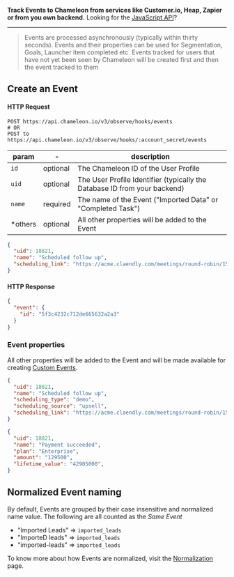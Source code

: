 **Track Events to Chameleon from services like Customer.io, Heap, Zapier or from you own backend.** Looking for the [JavaScript API](/js/events)?

------

> Events are processed asynchronously (typically within thirty seconds).
> Events and their properties can be used for Segmentation, Goals, Launcher item completed etc.
> Events tracked for users that have not yet been seen by Chameleon will be created first and then the event tracked to them

## Create an Event

#### HTTP Request

```
POST https://api.chameleon.io/v3/observe/hooks/events
# OR
POST to https://api.chameleon.io/v3/observe/hooks/:account_secret/events
```

| param   | -        | description                                                               |
|---------|----------|---------------------------------------------------------------------------|
| `id`    | optional | The Chameleon ID of the User Profile                                      |
| `uid`   | optional | The User Profile Identifier (typically the Database ID from your backend) |
| `name`  | required | The name of the Event ("Imported Data" or "Completed Task")               |
| *others | optional | All other properties will be added to the Event                           |

```json
{
  "uid": 18821,
  "name": "Scheduled follow up",
  "scheduling_link": "https://acme.claendly.com/meetings/round-robin/15-min"
}
```

#### HTTP Response

```json
{
  "event": {
    "id": "5f3c4232c712de665632a2a3"
  }
}
```

### Event properties

All other properties will be added to the Event and will be made available for creating [Custom Events](https://help.chameleon.io/en/articles/1226442-how-can-i-create-custom-events).

```json
{
  "uid": 18821,
  "name": "Scheduled follow up",
  "scheduling_type": "demo",
  "scheduling_source": "upsell",
  "scheduling_link": "https://acme.claendly.com/meetings/round-robin/15-min"
}
```


```json
{
  "uid": 18821,
  "name": "Payment succeeded",
  "plan": "Enterprise",
  "amount": "129500",
  "lifetime_value": "42905000",
}
```

## Normalized Event naming

By default, Events are grouped by their case insensitive and normalized name value. The following are all counted as the _Same Event_

- "Imported Leads" => `imported_leads`
- "ImporteD leads" => `imported_leads`
- "imported-leads" => `imported_leads`

To know more about how Events are normalized, visit the [Normalization](/concepts/normalization.md?id=events) page.
